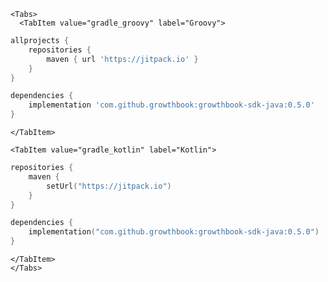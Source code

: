 
```mdx-code-block
<Tabs>
  <TabItem value="gradle_groovy" label="Groovy">
```

```groovy title="build.gradle"
allprojects {
    repositories {
        maven { url 'https://jitpack.io' }
    }
}

dependencies {
    implementation 'com.github.growthbook:growthbook-sdk-java:0.5.0'
}
```

```mdx-code-block
</TabItem>

<TabItem value="gradle_kotlin" label="Kotlin">
```

```kotlin title="build.gradle.kts"
repositories {
    maven {
        setUrl("https://jitpack.io")
    }
}

dependencies {
    implementation("com.github.growthbook:growthbook-sdk-java:0.5.0")
}
```

```mdx-code-block
</TabItem>
</Tabs>
```
